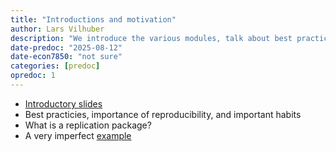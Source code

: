 ```yaml
---
title: "Introductions and motivation"
author: Lars Vilhuber
description: "We introduce the various modules, talk about best practices, describe what we mean by replication package, and illustrate practically using a toy example."
date-predoc: "2025-08-12"
date-econ7850: "not sure"
categories: [predoc]
opredoc: 1
---
```


- [Introductory slides](presentation/presentation.html)
- Best practicies, importance of reproducibility, and important habits
- What is a replication package?
- A very imperfect [example](presentation/01-very-imperfect-example.html)
